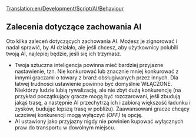 [[Translation:en/Development/Script/AI/Behaviour]]


<!--{{NoAI}}-->{{pl/NoAI}}
<!--{{Note|While some people strongly advise keeping to these recommendations, they are by no means mandatory. Feel free to ignore some/all of them if you don't like them.}}-->
{{pl/Informacja|Chociaż niektóre osoby zdecydowanie zalecają przestrzeganie tych zaleceń, w żadnym wypadku nie są one obowiązkowe. Możesz zignorować niektóre/wszystkie z nich, jeśli ich nie lubisz.}}
==Zalecenia dotyczące zachowania AI ==

Oto kilka zaleceń dotyczących zachowania AI. Możesz je zignorować i nadal sprawić, by AI działało, ale jeśli chcesz, aby użytkownicy polubili twoją AI, najlepiej będzie, jeśli się ich trzymasz.

* Twoja sztuczna inteligencja powinna mieć bardziej przyjazne nastawienie, tzn. Nie konkurować lub znacznie mniej konkurować z innymi graczami o towary z branż obsługiwanych przez innych. Dla łatwej trudności ustawienie powinno być domyślnie WŁĄCZONE. Niektórzy ludzie lubią rywalizację, ale nie zbyt dużą konkurencję (na przykład początkujący gracze mogą być rozczarowani, jeśli zbudują jakąś trasę, a następnie AI przechytrzą ich i zabiorą większość ładunku i zysków, budując lepszą trasę w pobliżu). Zaawansowani gracze chcący uczciwej konkurencji mogą wyłączyć ''(OFF)'' tę opcję.
* AI ustawiony jako przyjazny nigdy nie powinien kupować wyłącznych praw do transportu w dowolnym miejscu.